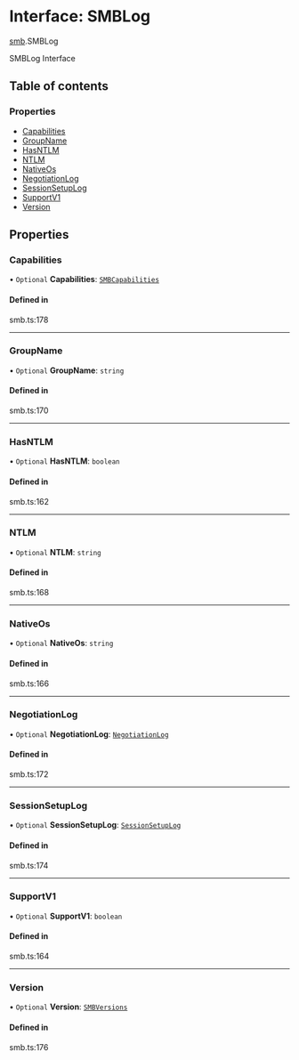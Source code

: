 # Interface: SMBLog

[smb](/templates/protocols/javascript/modules/smb).SMBLog

SMBLog Interface

## Table of contents

### Properties

- [Capabilities](/templates/protocols/javascript/modules/smb.SMBLog#capabilities)
- [GroupName](/templates/protocols/javascript/modules/smb.SMBLog#groupname)
- [HasNTLM](/templates/protocols/javascript/modules/smb.SMBLog#hasntlm)
- [NTLM](/templates/protocols/javascript/modules/smb.SMBLog#ntlm)
- [NativeOs](/templates/protocols/javascript/modules/smb.SMBLog#nativeos)
- [NegotiationLog](/templates/protocols/javascript/modules/smb.SMBLog#negotiationlog)
- [SessionSetupLog](/templates/protocols/javascript/modules/smb.SMBLog#sessionsetuplog)
- [SupportV1](/templates/protocols/javascript/modules/smb.SMBLog#supportv1)
- [Version](/templates/protocols/javascript/modules/smb.SMBLog#version)

## Properties

### Capabilities

• `Optional` **Capabilities**: [`SMBCapabilities`](/templates/protocols/javascript/modules/smb.SMBCapabilities)

#### Defined in

smb.ts:178

___

### GroupName

• `Optional` **GroupName**: `string`

#### Defined in

smb.ts:170

___

### HasNTLM

• `Optional` **HasNTLM**: `boolean`

#### Defined in

smb.ts:162

___

### NTLM

• `Optional` **NTLM**: `string`

#### Defined in

smb.ts:168

___

### NativeOs

• `Optional` **NativeOs**: `string`

#### Defined in

smb.ts:166

___

### NegotiationLog

• `Optional` **NegotiationLog**: [`NegotiationLog`](/templates/protocols/javascript/modules/smb.NegotiationLog)

#### Defined in

smb.ts:172

___

### SessionSetupLog

• `Optional` **SessionSetupLog**: [`SessionSetupLog`](/templates/protocols/javascript/modules/smb.SessionSetupLog)

#### Defined in

smb.ts:174

___

### SupportV1

• `Optional` **SupportV1**: `boolean`

#### Defined in

smb.ts:164

___

### Version

• `Optional` **Version**: [`SMBVersions`](/templates/protocols/javascript/modules/smb.SMBVersions)

#### Defined in

smb.ts:176
